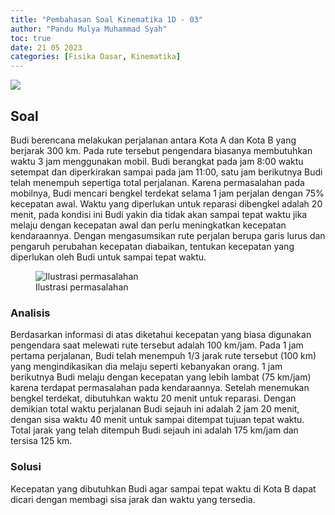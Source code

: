 ```yaml
---
title: "Pembahasan Soal Kinematika 1D - 03"
author: "Pandu Mulya Muhammad Syah"
toc: true
date: 21 05 2023
categories: [Fisika Dasar, Kinematika]
---
```


![](img/tb-kinematik-1d-03.png)

## Soal

Budi berencana melakukan perjalanan antara Kota A dan Kota B yang berjarak 300 km. Pada rute tersebut pengendara biasanya membutuhkan waktu 3 jam menggunakan mobil. Budi berangkat pada jam 8:00 waktu setempat dan diperkirakan sampai pada jam 11:00, satu jam berikutnya Budi telah menempuh sepertiga total perjalanan. Karena permasalahan pada mobilnya, Budi mencari bengkel terdekat selama 1 jam perjalan dengan 75% kecepatan awal. Waktu yang diperlukan untuk reparasi dibengkel adalah 20 menit, pada kondisi ini Budi yakin dia tidak akan sampai tepat waktu jika melaju dengan kecepatan awal dan perlu meningkatkan kecepatan kendaraannya. Dengan mengasumsikan rute perjalan berupa garis lurus dan pengaruh perubahan kecepatan diabaikan, tentukan kecepatan yang diperlukan oleh Budi untuk sampai tepat waktu. 

![Ilustrasi permasalahan](img/soal-03-01.png)

### Analisis

Berdasarkan informasi di atas diketahui kecepatan yang biasa digunakan pengendara saat melewati rute tersebut adalah 100 km/jam. Pada 1 jam pertama perjalanan, Budi telah menempuh 1/3 jarak rute tersebut (100 km) yang mengindikasikan dia melaju seperti kebanyakan orang. 1 jam berikutnya Budi melaju dengan kecepatan yang lebih lambat (75 km/jam) karena terdapat permasalahan pada kendaraannya. Setelah menemukan bengkel terdekat, dibutuhkan waktu 20 menit untuk reparasi. Dengan demikian total waktu perjalanan Budi sejauh ini adalah 2 jam 20 menit, dengan sisa waktu 40 menit untuk sampai ditempat tujuan tepat waktu. Total jarak yang telah ditempuh Budi sejauh ini adalah 175 km/jam dan tersisa 125 km.

### Solusi

Kecepatan yang dibutuhkan Budi agar sampai tepat waktu di Kota B dapat dicari dengan membagi sisa jarak dan waktu yang tersedia.

```{=tex}
\begin{align*}
v_2 &= \frac{125 \text{ km}}{ (2/3) \text{ jam}}\\
v_2 &= 187.5 \text{ km/jam}
\end{align*}
```